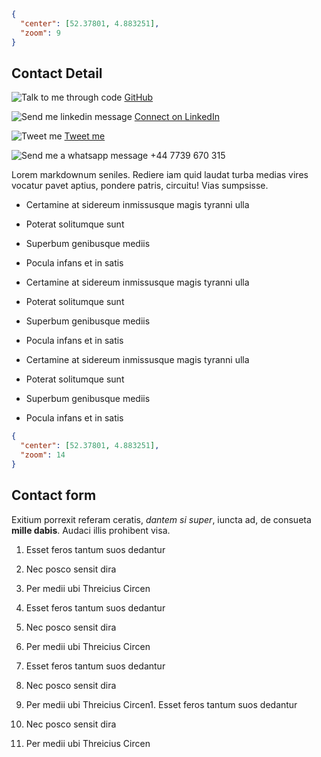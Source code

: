 
<MapsWave>

```json
{
  "center": [52.37801, 4.883251],
  "zoom": 9
}
```

## Contact Detail


![Talk to me through code](./images/social/github.png) [GitHub](https://www.github.com/jaffamonkey)

![Send me linkedin message](./images/social/linkedin.png) [Connect on LinkedIn](https://www.linkedin.com/in/jaffamonkey)

![Tweet me](./images/social/twitter.png) [Tweet me](https://www.twitter.com/jaffamonkey)

![Send me a whatsapp message](./images/social/whatsapp.png) +44 7739 670 315

Lorem markdownum seniles. Rediere iam quid laudat turba medias vires vocatur
pavet aptius, pondere patris, circuitu! Vias sumpsisse.

- Certamine at sidereum inmissusque magis tyranni ulla
- Poterat solitumque sunt
- Superbum genibusque mediis
- Pocula infans et in satis

- Certamine at sidereum inmissusque magis tyranni ulla
- Poterat solitumque sunt
- Superbum genibusque mediis
- Pocula infans et in satis

- Certamine at sidereum inmissusque magis tyranni ulla
- Poterat solitumque sunt
- Superbum genibusque mediis
- Pocula infans et in satis


```json
{
  "center": [52.37801, 4.883251],
  "zoom": 14
}
```
## Contact form

Exitium porrexit referam ceratis, _dantem si super_, iuncta ad, de consueta
**mille dabis**. Audaci illis prohibent visa.

1. Esset feros tantum suos dedantur
2. Nec posco sensit dira
3. Per medii ubi Threicius Circen

1. Esset feros tantum suos dedantur
2. Nec posco sensit dira
3. Per medii ubi Threicius Circen

1. Esset feros tantum suos dedantur
2. Nec posco sensit dira

3. Per medii ubi Threicius Circen1. Esset feros tantum suos dedantur
2. Nec posco sensit dira
3. Per medii ubi Threicius Circen


</MapsWave>
